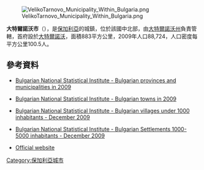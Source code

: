 [[Image:VelikoTarnovo_Municipality_Within_Bulgaria.png|right]]

{{Coord|43|2|N|25|38|E|display=title}}

'''大特爾諾沃市'''（{{lang-bg|Велико Търново}}），是[[保加利亞|保加利亞]]的城鎮，位於該國中北部，由[[大特爾諾沃州|大特爾諾沃州]]負責管轄，首府設於[[大特爾諾沃|大特爾諾沃]]，面積883平方公里，2009年人口88,724，人口密度每平方公里100.5人。

==參考資料==
*{{en icon}} [https://web.archive.org/web/20101113165626/http://www.nsi.bg/otrasalen.php?otr=53&a1=1583&a2=1584&a3=1585#cont#cont Bulgarian National Statistical Institute - Bulgarian provinces and municipalities in 2009]
*{{en icon}} [https://web.archive.org/web/20101113165731/http://www.nsi.bg/otrasalen.php?otr=53&a1=1583&a2=1584&a3=1588#cont#cont Bulgarian National Statistical Institute - Bulgarian towns in 2009]
*{{en icon}} [http://www.nsi.bg/nrnm/index.php?ezik=en&f=8&s=1&date=29.12.2010&e=1&s1=4&c1=2&a1=1000&c=0 Bulgarian National Statistical Institute - Bulgarian villages under 1000 inhabitants - December 2009]{{Wayback|url=http://www.nsi.bg/nrnm/index.php?ezik=en&f=8&s=1&date=29.12.2010&e=1&s1=4&c1=2&a1=1000&c=0 |date=20171110031811 }}
*{{en icon}} [http://www.nsi.bg/nrnm/index.php?ezik=en&f=8&s=1&date=29.12.2010&e=1&s1=4&c1=3&a1=1000&c=1&s2=4&c2=2&a2=5000 Bulgarian National Statistical Institute - Bulgarian Settlements 1000-5000 inhabitants - December 2009]{{Wayback|url=http://www.nsi.bg/nrnm/index.php?ezik=en&f=8&s=1&date=29.12.2010&e=1&s1=4&c1=3&a1=1000&c=1&s2=4&c2=2&a2=5000 |date=20171110031803 }}
* [http://veliko-turnovo.bg/ Official website]{{Wayback|url=http://veliko-turnovo.bg/ |date=20100510144032 }} {{bg icon}}

{{Bulgaria-geo-stub}}
[[Category:保加利亞城市|Category:保加利亞城市]]